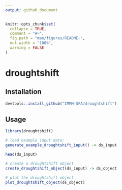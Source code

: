 ```yaml
---
output: github_document
---
```


<!-- README.md is generated from README.Rmd. Please edit that file -->

```r
knitr::opts_chunk$set(
  collapse = TRUE,
  comment = "#>",
  fig.path = "man/figures/README-",
  out.width = "100%",
  warning = FALSE
)
```

# droughtshift

<!-- badges: start -->
<!-- badges: end -->

## Installation

``` r
devtools::install_github("IMMM-SFA/droughtshift")
```

## Usage

```r
library(droughtshift)

# load example input data:
generate_example_droughtshift_input() -> ds_input

head(ds_input)

# create a droughtshift object
create_droughtshift_object(ds_input) -> ds_object

# plot the droughtshift object
plot_droughtshift_object(ds_object)


```



